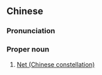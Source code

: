 {{also|毕宿}}
==Chinese==
{{zh-forms|s=毕宿}}

===Pronunciation===
{{zh-pron
|m=Bìxiù
|cat=pn
}}

===Proper noun===
{{zh-proper noun}}

# {{lb|zh|astronomy}} [[w:Net (Chinese constellation)|Net (Chinese constellation)]]
